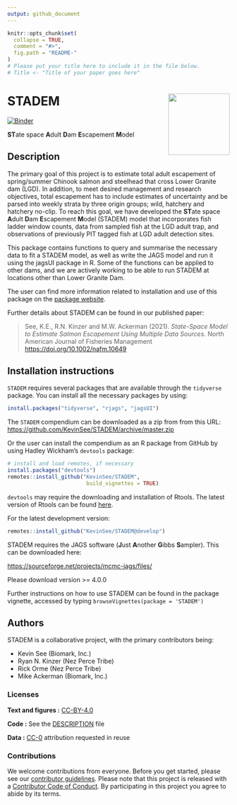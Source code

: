 ```yaml
---
output: github_document
---
```


<!-- README.md is generated from README.Rmd. Please edit that file -->

```r
knitr::opts_chunk$set(
  collapse = TRUE,
  comment = "#>",
  fig.path = "README-"
)
# Please put your title here to include it in the file below.
# Title <- "Title of your paper goes here"
```

# STADEM <a href='https://github.com/KevinSee/STADEM'><img src='man/figures/logo.png' align="right" height="139" /></a>

[![Binder](https://mybinder.org/badge_logo.svg)](https://mybinder.org/v2/gh/KevinSee/STADEM/master?urlpath=rstudio)

**ST**ate space **A**dult **D**am **E**scapement **M**odel

## Description

The primary goal of this project is to estimate total adult escapement of spring/summer Chinook salmon and steelhead that cross Lower Granite dam (LGD). In addition, to meet desired management and research objectives, total escapement has to include estimates of uncertainty and be parsed into weekly strata by three origin groups; wild, hatchery and hatchery no-clip. To reach this goal, we have developed the **ST**ate space **A**dult **D**am **E**scapement **M**odel (STADEM) model that incorporates fish ladder window counts, data from sampled fish at the LGD adult trap, and observations of previously PIT tagged fish at LGD adult detection sites.

This package contains functions to query and summarise the necessary data to fit a STADEM model, as well as write the JAGS model and run it using the jagsUI package in R. Some of the functions can be applied to other dams, and we are actively working to be able to run STADEM at locations other than Lower Granite Dam.

The user can find more information related to installation and use of this package on the [package website](https://kevinsee.github.io/STADEM/).

Further details about STADEM can be found in our published paper:

> See, K.E., R.N. Kinzer and M.W. Ackerman (2021). _State-Space Model to Estimate Salmon Escapement Using Multiple Data Sources_. North American Journal of Fisheries Management <https://doi.org/10.1002/nafm.10649>

## Installation instructions

`STADEM` requires several packages that are available through the `tidyverse` package. You can install all the necessary packages by using:
  
```r
install.packages("tidyverse", "rjags", "jagsUI")
```

The `STADEM` compendium can be downloaded as a zip from from this URL: <https://github.com/KevinSee/STADEM/archive/master.zip>

Or the user can install the compendium as an R package from GitHub by using Hadley Wickham's `devtools` package:

```r
# install and load remotes, if necessary
install.packages("devtools")
remotes::install_github("KevinSee/STADEM", 
                         build_vignettes = TRUE)
```

`devtools` may require the downloading and installation of Rtools. The latest version of Rtools can be found [here](https://cran.r-project.org/bin/windows/Rtools/).

For the latest development version:

```r
remotes::install_github("KevinSee/STADEM@develop")
```

STADEM requires the JAGS software (**J**ust **A**nother **G**ibbs **S**ampler). This can be downloaded here:
  
[https://sourceforge.net/projects/mcmc-jags/files/](https://sourceforge.net/projects/mcmc-jags/files/)
  
Please download version >= 4.0.0

Further instructions on how to use STADEM can be found in the package vignette, accessed by typing `browseVignettes(package = 'STADEM')`

## Authors

STADEM is a collaborative project, with the primary contributors being:
  
* Kevin See (Biomark, Inc.)
* Ryan N. Kinzer (Nez Perce Tribe)
* Rick Orme (Nez Perce Tribe)
* Mike Ackerman (Biomark, Inc.)


### Licenses

**Text and figures :**  [CC-BY-4.0](http://creativecommons.org/licenses/by/4.0/)

**Code :** See the [DESCRIPTION](DESCRIPTION) file

**Data :** [CC-0](http://creativecommons.org/publicdomain/zero/1.0/) attribution requested in reuse

### Contributions

We welcome contributions from everyone. Before you get started, please see our [contributor guidelines](CONTRIBUTING.md). Please note that this project is released with a [Contributor Code of Conduct](CONDUCT.md). By participating in this project you agree to abide by its terms.

